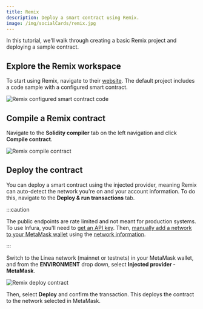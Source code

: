 ```yaml
---
title: Remix
description: Deploy a smart contract using Remix.
image: /img/socialCards/remix.jpg
---
```



In this tutorial, we'll walk through creating a basic Remix project and deploying a sample contract.

## Explore the Remix workspace

To start using Remix, navigate to their [website](https://remix.ethereum.org/). The default project includes a
code sample with a configured smart contract.

<div class="center-container">
  <div class="img-large">
    <img
      src="/img/get_started/how_to/deploy_smart_contract/remix/Linea_deploy_smart_contract_Remix_1.png"
      alt="Remix configured smart contract code"
    />
  </div>
</div>

## Compile a Remix contract

Navigate to the **Solidity compiler** tab on the left navigation and click **Compile contract**.

<div class="center-container">
  <div class="img-large">
    <img
      src="/img/get_started/how_to/deploy_smart_contract/remix/Linea_deploy_smart_contract_Remix_2.png"
      alt="Remix compile contract"
    />
  </div>
</div>

## Deploy the contract

You can deploy a smart contract using the injected provider, meaning Remix can auto-detect the network you're
on and your account information. To do this, navigate to the **Deploy & run transactions** tab.

:::caution

The public endpoints are rate limited and not meant for production systems. To use Infura, you'll need to
[get an API key](https://docs.infura.io/api/getting-started).
Then, [manually add a network to your MetaMask wallet](https://support.metamask.io/hc/en-us/articles/360043227612-How-to-add-a-custom-network-RPC#h_01G63GGJ83DGDRCS2ZWXM37CV5) using the
[network information](../info-contracts.mdx#network-information).

:::

Switch to the Linea network (mainnet or testnets) in your MetaMask wallet, and from the **ENVIRONMENT** drop down, select
**Injected provider - MetaMask**.

<div class="center-container">
  <div class="img-large">
    <img
      src="/img/get_started/how_to/deploy_smart_contract/remix/Linea_deploy_smart_contract_Remix_3.png"
      alt="Remix deploy contract"
    />
  </div>
</div>

Then, select **Deploy** and confirm the transaction. This deploys the contract to the network selected in MetaMask.
